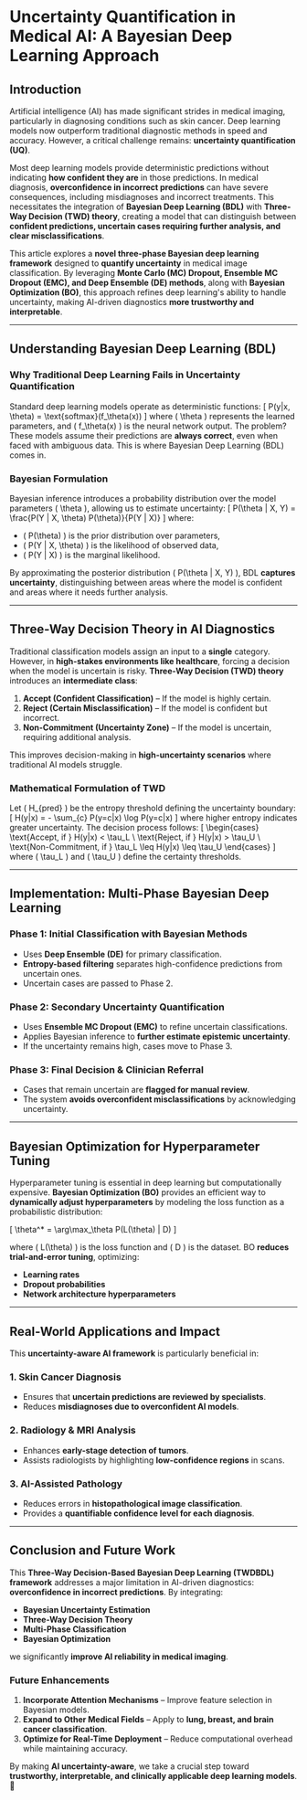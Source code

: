 # **Uncertainty Quantification in Medical AI: A Bayesian Deep Learning Approach**

## **Introduction**

Artificial intelligence (AI) has made significant strides in medical imaging, particularly in diagnosing conditions such as skin cancer. Deep learning models now outperform traditional diagnostic methods in speed and accuracy. However, a critical challenge remains: **uncertainty quantification (UQ)**. 

Most deep learning models provide deterministic predictions without indicating **how confident they are** in those predictions. In medical diagnosis, **overconfidence in incorrect predictions** can have severe consequences, including misdiagnoses and incorrect treatments. This necessitates the integration of **Bayesian Deep Learning (BDL)** with **Three-Way Decision (TWD) theory**, creating a model that can distinguish between **confident predictions, uncertain cases requiring further analysis, and clear misclassifications**. 

This article explores a **novel three-phase Bayesian deep learning framework** designed to **quantify uncertainty** in medical image classification. By leveraging **Monte Carlo (MC) Dropout, Ensemble MC Dropout (EMC), and Deep Ensemble (DE) methods**, along with **Bayesian Optimization (BO)**, this approach refines deep learning's ability to handle uncertainty, making AI-driven diagnostics **more trustworthy and interpretable**.

---

## **Understanding Bayesian Deep Learning (BDL)**

### **Why Traditional Deep Learning Fails in Uncertainty Quantification**

Standard deep learning models operate as deterministic functions:
\[
P(y|x, \theta) = \text{softmax}(f_\theta(x))
\]
where \( \theta \) represents the learned parameters, and \( f_\theta(x) \) is the neural network output. The problem? These models assume their predictions are **always correct**, even when faced with ambiguous data. This is where Bayesian Deep Learning (BDL) comes in.

### **Bayesian Formulation**

Bayesian inference introduces a probability distribution over the model parameters \( \theta \), allowing us to estimate uncertainty:
\[
P(\theta | X, Y) = \frac{P(Y | X, \theta) P(\theta)}{P(Y | X)}
\]
where:
- \( P(\theta) \) is the prior distribution over parameters,
- \( P(Y | X, \theta) \) is the likelihood of observed data,
- \( P(Y | X) \) is the marginal likelihood.

By approximating the posterior distribution \( P(\theta | X, Y) \), BDL **captures uncertainty**, distinguishing between areas where the model is confident and areas where it needs further analysis.

---

## **Three-Way Decision Theory in AI Diagnostics**

Traditional classification models assign an input to a **single** category. However, in **high-stakes environments like healthcare**, forcing a decision when the model is uncertain is risky. **Three-Way Decision (TWD) theory** introduces an **intermediate class**:

1. **Accept (Confident Classification)** – If the model is highly certain.
2. **Reject (Certain Misclassification)** – If the model is confident but incorrect.
3. **Non-Commitment (Uncertainty Zone)** – If the model is uncertain, requiring additional analysis.

This improves decision-making in **high-uncertainty scenarios** where traditional AI models struggle.

### **Mathematical Formulation of TWD**

Let \( H_{pred} \) be the entropy threshold defining the uncertainty boundary:
\[
H(y|x) = - \sum_{c} P(y=c|x) \log P(y=c|x)
\]
where higher entropy indicates greater uncertainty. The decision process follows:
\[
\begin{cases}
\text{Accept, if } H(y|x) < \tau_L \\
\text{Reject, if } H(y|x) > \tau_U \\
\text{Non-Commitment, if } \tau_L \leq H(y|x) \leq \tau_U
\end{cases}
\]
where \( \tau_L \) and \( \tau_U \) define the certainty thresholds.

---

## **Implementation: Multi-Phase Bayesian Deep Learning**

### **Phase 1: Initial Classification with Bayesian Methods**
- Uses **Deep Ensemble (DE)** for primary classification.
- **Entropy-based filtering** separates high-confidence predictions from uncertain ones.
- Uncertain cases are passed to Phase 2.

### **Phase 2: Secondary Uncertainty Quantification**
- Uses **Ensemble MC Dropout (EMC)** to refine uncertain classifications.
- Applies Bayesian inference to **further estimate epistemic uncertainty**.
- If the uncertainty remains high, cases move to Phase 3.

### **Phase 3: Final Decision & Clinician Referral**
- Cases that remain uncertain are **flagged for manual review**.
- The system **avoids overconfident misclassifications** by acknowledging uncertainty.

---

## **Bayesian Optimization for Hyperparameter Tuning**

Hyperparameter tuning is essential in deep learning but computationally expensive. **Bayesian Optimization (BO)** provides an efficient way to **dynamically adjust hyperparameters** by modeling the loss function as a probabilistic distribution:

\[
\theta^* = \arg\max_\theta P(L(\theta) | D)
\]

where \( L(\theta) \) is the loss function and \( D \) is the dataset. BO **reduces trial-and-error tuning**, optimizing:
- **Learning rates**
- **Dropout probabilities**
- **Network architecture hyperparameters**

---

## **Real-World Applications and Impact**

This **uncertainty-aware AI framework** is particularly beneficial in:

### **1. Skin Cancer Diagnosis**
- Ensures that **uncertain predictions are reviewed by specialists**.
- Reduces **misdiagnoses due to overconfident AI models**.

### **2. Radiology & MRI Analysis**
- Enhances **early-stage detection of tumors**.
- Assists radiologists by highlighting **low-confidence regions** in scans.

### **3. AI-Assisted Pathology**
- Reduces errors in **histopathological image classification**.
- Provides a **quantifiable confidence level for each diagnosis**.

---

## **Conclusion and Future Work**

This **Three-Way Decision-Based Bayesian Deep Learning (TWDBDL) framework** addresses a major limitation in AI-driven diagnostics: **overconfidence in incorrect predictions**. By integrating:
- **Bayesian Uncertainty Estimation**
- **Three-Way Decision Theory**
- **Multi-Phase Classification**
- **Bayesian Optimization**

we significantly **improve AI reliability in medical imaging**.

### **Future Enhancements**
1. **Incorporate Attention Mechanisms** – Improve feature selection in Bayesian models.
2. **Expand to Other Medical Fields** – Apply to **lung, breast, and brain cancer classification**.
3. **Optimize for Real-Time Deployment** – Reduce computational overhead while maintaining accuracy.

By making **AI uncertainty-aware**, we take a crucial step toward **trustworthy, interpretable, and clinically applicable deep learning models**. 🚀